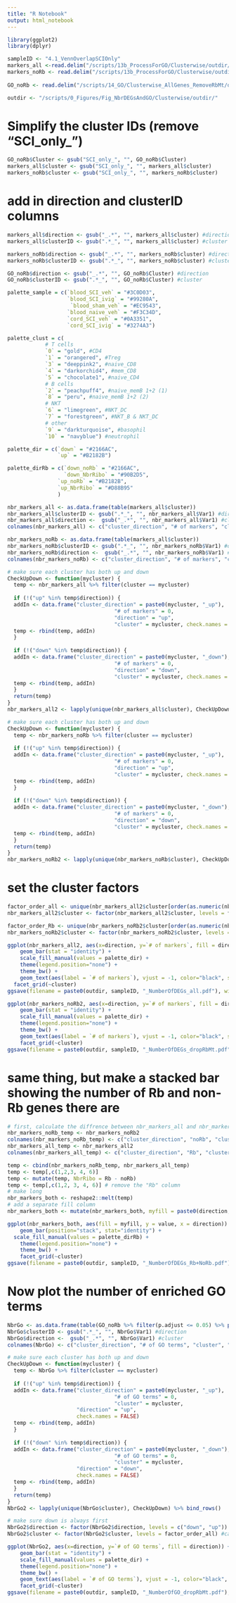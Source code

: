 ```yaml
---
title: "R Notebook"
output: html_notebook
---
```


```r
library(ggplot2)
library(dplyr)
```

```r
sampleID <- "4.1_VennOverlapSCIOnly"
markers_all <-read.delim("/scripts/13b_ProcessForGO/Clusterwise/outdir/4.1_SCIvsshamnaive_blood_ComparisonVenn_Markers_SCIonly.txt")
markers_noRb <- read.delim("/scripts/13b_ProcessForGO/Clusterwise/outdir/4.1_SCIvsshamnaive_blood_ComparisonVenn_Markers_RemoveRbMt_SCIonly.txt")
  
GO_noRb <- read.delim("/scripts/14_GO/Clusterwise_AllGenes_RemoveRbMt/outdir_4.1_VennOverlaps_SCIOnly/cf_4.1_SCIOnly_top100GO_FiltSimp.txt")

outdir <- "/scripts/0_Figures/Fig_NbrDEGsAndGO/Clusterwise/outdir/"
```

# Simplify the cluster IDs (remove "SCI_only_")

```r
GO_noRb$Cluster <- gsub("SCI_only_", "", GO_noRb$Cluster)
markers_all$cluster <- gsub("SCI_only_", "", markers_all$cluster)
markers_noRb$cluster <- gsub("SCI_only_", "", markers_noRb$cluster)
```



# add in direction and clusterID columns

```r
markers_all$direction <- gsub("_.*", "", markers_all$cluster) #direction
markers_all$clusterID <- gsub(".*_", "", markers_all$cluster) #cluster

markers_noRb$direction <- gsub("_.*", "", markers_noRb$cluster) #direction
markers_noRb$clusterID <- gsub(".*_", "", markers_noRb$cluster) #cluster

GO_noRb$direction <- gsub("_.*", "", GO_noRb$Cluster) #direction
GO_noRb$clusterID <- gsub(".*_", "", GO_noRb$Cluster) #cluster
```

```r
palette_sample = c(`blood_SCI_veh` = "#3C0D03",
                   `blood_SCI_ivig` = "#99280A",
                    `blood_sham_veh` = "#EC9543",
                   `blood_naive_veh` = "#F3C34D",
                   `cord_SCI_veh` = "#0A3351",
                   `cord_SCI_ivig` = "#3274A3")

palette_clust = c(
            # T cells
            `0` = "gold", #CD4
            `1` = "orangered", #Treg
            `3` = "deeppink2", #naive_CD8
            `4` = "darkorchid4", #mem_CD8
            `5` = "chocolate1", #naive_CD4
            # B cells
            `2` = "peachpuff4", #naive_memB 1+2 (1)
            `8` = "peru", #naive_memB 1+2 (2)
            # NKT
            `6` = "limegreen", #NKT_DC
            `7` = "forestgreen", #NKT_B & NKT_DC
            # other
            `9` = "darkturquoise", #basophil
            `10` = "navyblue") #neutrophil

palette_dir = c(`down` = "#2166AC",
                `up` = "#B2182B")

palette_dirRb = c(`down_noRb` = "#2166AC",
                  `down_NbrRibo` = "#90B2D5",
                `up_noRb` = "#B2182B",
                `up_NbrRibo` = "#D88B95"
                )
```

```r
nbr_markers_all <- as.data.frame(table(markers_all$cluster))
nbr_markers_all$clusterID <- gsub(".*_", "", nbr_markers_all$Var1) #direction
nbr_markers_all$direction <-  gsub("_.*", "", nbr_markers_all$Var1) #cluster
colnames(nbr_markers_all) <- c("cluster_direction", "# of markers", "cluster", "direction")

nbr_markers_noRb <- as.data.frame(table(markers_all$cluster))
nbr_markers_noRb$clusterID <- gsub(".*_", "", nbr_markers_noRb$Var1) #direction
nbr_markers_noRb$direction <-  gsub("_.*", "", nbr_markers_noRb$Var1) #cluster
colnames(nbr_markers_noRb) <- c("cluster_direction", "# of markers", "cluster", "direction")
```

```r
# make sure each cluster has both up and down
CheckUpDown <- function(mycluster) {
  temp <- nbr_markers_all %>% filter(cluster == mycluster)
  
  if (!("up" %in% temp$direction)) {
  addIn <- data.frame("cluster_direction" = paste0(mycluster, "_up"),
                                  "# of markers" = 0,
                                  "direction" = "up",
                                  "cluster" = mycluster, check.names = FALSE) 
  temp <- rbind(temp, addIn)
  }
  
  if (!("down" %in% temp$direction)) {
  addIn <- data.frame("cluster_direction" = paste0(mycluster, "_down"),
                                  "# of markers" = 0,
                                  "direction" = "down",
                                  "cluster" = mycluster, check.names = FALSE) 
  temp <- rbind(temp, addIn)
  }
  return(temp)
}
nbr_markers_all2 <- lapply(unique(nbr_markers_all$cluster), CheckUpDown) %>% bind_rows()
```

```r
# make sure each cluster has both up and down
CheckUpDown <- function(mycluster) {
  temp <- nbr_markers_noRb %>% filter(cluster == mycluster)
  
  if (!("up" %in% temp$direction)) {
  addIn <- data.frame("cluster_direction" = paste0(mycluster, "_up"),
                                  "# of markers" = 0,
                                  "direction" = "up",
                                  "cluster" = mycluster, check.names = FALSE) 
  temp <- rbind(temp, addIn)
  }
  
  if (!("down" %in% temp$direction)) {
  addIn <- data.frame("cluster_direction" = paste0(mycluster, "_down"),
                                  "# of markers" = 0,
                                  "direction" = "down",
                                  "cluster" = mycluster, check.names = FALSE) 
  temp <- rbind(temp, addIn)
  }
  return(temp)
}
nbr_markers_noRb2 <- lapply(unique(nbr_markers_noRb$cluster), CheckUpDown) %>% bind_rows()
```

# set the cluster factors

```r
factor_order_all <- unique(nbr_markers_all2$cluster[order(as.numeric(nbr_markers_all2$cluster %>% gsub("cl", "", .)))])
nbr_markers_all2$cluster <- factor(nbr_markers_all2$cluster, levels = factor_order_all)

factor_order_Rb <- unique(nbr_markers_noRb2$cluster[order(as.numeric(nbr_markers_noRb2$cluster %>% gsub("cl", "", .)))])
nbr_markers_noRb2$cluster <- factor(nbr_markers_noRb2$cluster, levels = factor_order_Rb)
```

```r
ggplot(nbr_markers_all2, aes(x=direction, y=`# of markers`, fill = direction)) + 
    geom_bar(stat = "identity") +
    scale_fill_manual(values = palette_dir) +
    theme(legend.position="none") +
    theme_bw() + 
    geom_text(aes(label = `# of markers`), vjust = -1, color="black", size = 2) +
  facet_grid(~cluster)
ggsave(filename = paste0(outdir, sampleID, "_NumberOfDEGs_all.pdf"), width = 7, height = 4)
```

```r
ggplot(nbr_markers_noRb2, aes(x=direction, y=`# of markers`, fill = direction)) + 
    geom_bar(stat = "identity") +
    scale_fill_manual(values = palette_dir) +
    theme(legend.position="none") +
    theme_bw() + 
    geom_text(aes(label = `# of markers`), vjust = -1, color="black", size = 2) +
    facet_grid(~cluster)
ggsave(filename = paste0(outdir, sampleID, "_NumberOfDEGs_dropRbMt.pdf"), width = 7, height = 4)
```

# same thing, but make a stacked bar showing the number of Rb and non-Rb genes there are

```r
# first, calculate the diffrence between nbr_markers_all and nbr_markers_noRb (i.e. total number of Rb genes)
nbr_markers_noRb_temp <- nbr_markers_noRb2
colnames(nbr_markers_noRb_temp) <- c("cluster_direction", "noRb", "cluster", "direction")
nbr_markers_all_temp <- nbr_markers_all2
colnames(nbr_markers_all_temp) <- c("cluster_direction", "Rb", "cluster", "direction")

temp <- cbind(nbr_markers_noRb_temp, nbr_markers_all_temp)
temp <- temp[,c(1,2,3, 4, 6)]
temp <- mutate(temp, NbrRibo = Rb - noRb)
temp <- temp[,c(1,2, 3, 4, 6)] # remove the "Rb" column
# make long
nbr_markers_both <- reshape2::melt(temp)
# add a separate fill column
nbr_markers_both <- mutate(nbr_markers_both, myfill = paste0(direction, "_", variable))
```

```r
ggplot(nbr_markers_both, aes(fill = myfill, y = value, x = direction)) + 
    geom_bar(position="stack", stat="identity") +
  scale_fill_manual(values = palette_dirRb) +
    theme(legend.position="none") +
    theme_bw() +
    facet_grid(~cluster)
ggsave(filename = paste0(outdir, sampleID, "_NumberOfDEGs_Rb+NoRb.pdf"), width = 7, height = 4)
```

# Now plot the number of enriched GO terms

```r
NbrGo <- as.data.frame(table(GO_noRb %>% filter(p.adjust <= 0.05) %>% pull(Cluster)))
NbrGo$clusterID <- gsub(".*_", "", NbrGo$Var1) #direction
NbrGo$direction <-  gsub("_.*", "", NbrGo$Var1) #cluster
colnames(NbrGo) <- c("cluster_direction", "# of GO terms", "cluster", "direction")
```

```r
# make sure each cluster has both up and down
CheckUpDown <- function(mycluster) {
  temp <- NbrGo %>% filter(cluster == mycluster)
  
  if (!("up" %in% temp$direction)) {
  addIn <- data.frame("cluster_direction" = paste0(mycluster, "_up"),
                                  "# of GO terms" = 0,
                                  "cluster" = mycluster,
                      "direction" = "up",
                      check.names = FALSE) 
  temp <- rbind(temp, addIn)
  }
  
  if (!("down" %in% temp$direction)) {
  addIn <- data.frame("cluster_direction" = paste0(mycluster, "_down"),
                                  "# of GO terms" = 0,
                                  "cluster" = mycluster,
                      "direction" = "down",
                      check.names = FALSE) 
  temp <- rbind(temp, addIn)
  }
  return(temp)
}
NbrGo2 <- lapply(unique(NbrGo$cluster), CheckUpDown) %>% bind_rows()
```

```r
# make sure down is always first
NbrGo2$direction <- factor(NbrGo2$direction, levels = c("down", "up"))
NbrGo2$cluster <- factor(NbrGo2$cluster, levels = factor_order_all) #calculated above
```

```r
ggplot(NbrGo2, aes(x=direction, y=`# of GO terms`, fill = direction)) + 
    geom_bar(stat = "identity") +
    scale_fill_manual(values = palette_dir) +
    theme(legend.position="none") +
    theme_bw() + 
    geom_text(aes(label = `# of GO terms`), vjust = -1, color="black", size = 2) +
    facet_grid(~cluster)
ggsave(filename = paste0(outdir, sampleID, "_NumberOfGO_dropRbMt.pdf"), width = 7, height = 4)
```